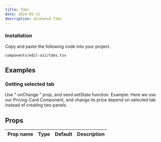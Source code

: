 ```yaml
---
title: Tabs
date: 2024-05-21
description: Animated Tabs
---
```


<ComponentPreview name="tabs-demo" />

<Steps>

### Installation

Copy and paste the following code into your project.

```text
components/edil-ozi/tabs.tsx
```

<ComponentSource name="tabs" />

</Steps>

## Examples

### Getting selected tab

Use " onChange " prop, and send setState function. Example: Here we use our Pricing-Card Component, and change its price depend on selected tab instead of creating two panels.

<ComponentPreview name="tabs-demo-controlled" />

## Props

| Prop name | Type | Default | Description |
| --------- | ---- | ------- | ----------- |
